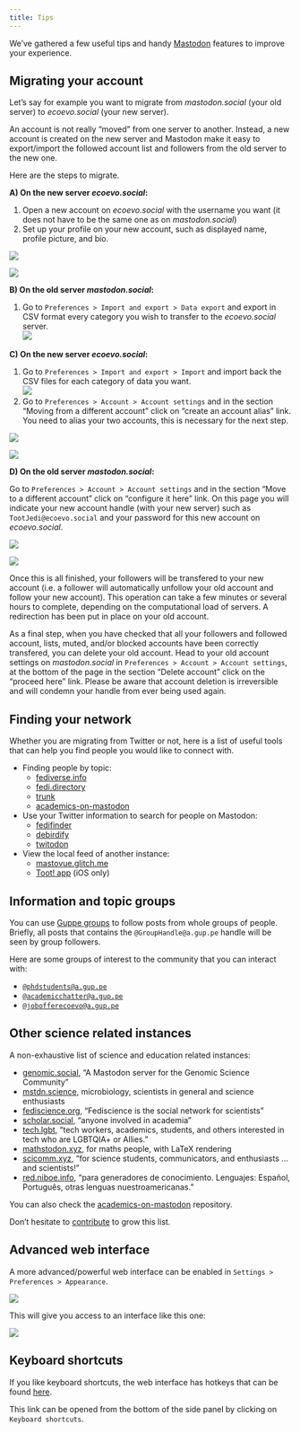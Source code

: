 ```yaml
---
title: Tips
---
```


We've gathered a few useful tips and handy 
[Mastodon](https://joinmastodon.org/) features
to improve your experience.

## Migrating your account

Let's say for example you want to migrate from
*mastodon.social* (your old server) to *ecoevo.social* (your new server).

::: {.callout-note}
An account is not really "moved" from one server to another.
Instead, a new account is created on the new server and Mastodon make
it easy to export/import the followed account list and followers from the old
server to the new one.
:::

Here are the steps to migrate.

**A) On the new server *ecoevo.social*:**

1) Open a new account on *ecoevo.social* with the username you want
(it does not have to be the same one as on *mastodon.social*)
2) Set up your profile on your new account, such as displayed name,
profile picture, and bio.

::: {layout="[[1,1]]"}
![](resources/images/tips-screenshot-migrate-1.png)

![](resources/images/tips-screenshot-migrate-2.png)
:::

**B) On the old server *mastodon.social*:**

1) Go to `Preferences > Import and export > Data export` and export in CSV format
every category you wish to transfer to the *ecoevo.social* server.<br>
![](resources/images/tips-screenshot-migrate-3.png)

**C) On the new server *ecoevo.social*:**

1) Go to `Preferences > Import and export > Import` and import back the CSV files
for each category of data you want.<br>
![](resources/images/tips-screenshot-migrate-4.png)
2) Go to `Preferences > Account > Account settings` and in the section
"Moving from a different account" click on "create an account alias" link.
You need to alias your two accounts, this is necessary for the next step.

::: {layout="[[1,1]]"}
![](resources/images/tips-screenshot-migrate-5.png)

![](resources/images/tips-screenshot-migrate-6.png)
:::


**D) On the old server *mastodon.social*:**

Go to `Preferences > Account > Account settings` and in the section
"Move to a different account" click on "configure it here" link.
On this page you will indicate your new account handle (with your new server)
such as `TootJedi@ecoevo.social` and your password for this new account on
*ecoevo.social*.

![](resources/images/tips-screenshot-migrate-7.png)

![](resources/images/tips-screenshot-migrate-8.png)

Once this is all finished, your followers will be transfered to your new account
(i.e. a follower will automatically unfollow your old account and follow your new account).
This operation can take a few minutes or several hours to complete,
depending on the computational load of servers.
A redirection has been put in place on your old account.

As a final step, when you have checked that all your followers and followed account,
lists, muted, and/or blocked accounts have been correctly transfered, you can delete your old account.
Head to your old account settings on *mastodon.social* in `Preferences > Account > Account settings`,
at the bottom of the page in the section "Delete account" click on the "proceed here" link.
Please be aware that account deletion is irreversible and will condemn your handle from ever
being used again.


## Finding your network

Whether you are migrating from Twitter or not,
here is a list of useful tools that can help you find people you
would like to connect with.

* Finding people by topic:
	* [fediverse.info](https://fediverse.info/explore/people)
	* [fedi.directory](https://fedi.directory/)
	* [trunk](https://communitywiki.org/trunk)
	* [academics-on-mastodon](https://github.com/nathanlesage/academics-on-mastodon)
* Use your Twitter information to search for people on Mastodon:
	* [fedifinder](https://fedifinder.glitch.me/)
	* [debirdify](https://pruvisto.org/debirdify/)
	* [twitodon](https://twitodon.com/)
* View the local feed of another instance:
	* [mastovue.glitch.me](https://mastovue.glitch.me)
	* [Toot! app](https://apps.apple.com/app/toot/id1229021451) (iOS only)

## Information and topic groups

You can use [Guppe groups](https://a.gup.pe/) to follow posts from whole groups of people.
Briefly, all posts that contains the `@GroupHandle@a.gup.pe` handle will be seen by group followers.

Here are some groups of interest to the community that you can interact with:

* [`@phdstudents@a.gup.pe`](https://a.gup.pe/u/phdstudents)
* [`@academicchatter@a.gup.pe`](https://a.gup.pe/u/academicchatter)
* [`@jobofferecoevo@a.gup.pe`](https://a.gup.pe/u/jobofferecoevo)

## Other science related instances

A non-exhaustive list of science and education related instances:

* [genomic.social](https://genomic.social/about), "A Mastodon server for the Genomic Science Community"
* [mstdn.science](https://mstdn.science/about), microbiology, scientists in general and science enthusiasts
* [fediscience.org](https://fediscience.org/about), "Fediscience is the social network for scientists"
* [scholar.social](https://scholar.social/about), "anyone involved in academia"
* [tech.lgbt](https://tech.lgbt/about), "tech workers, academics, students, and others interested in tech who are LGBTQIA+ or Allies."
* [mathstodon.xyz](https://mathstodon.xyz/about), for maths people, with LaTeX rendering
* [scicomm.xyz](https://scicomm.xyz/about), "for science students, communicators, and enthusiasts ... and scientists!"
* [red.niboe.info](https://red.niboe.info/about), "para generadores de conocimiento. Lenguajes: Español, Português, otras lenguas nuestroamericanas."

You can also check the [academics-on-mastodon](https://github.com/nathanlesage/academics-on-mastodon) repository.

Don't hesitate to [contribute](./how-to-contribute.html#contributing-to-this-documentation) to grow this list.

## Advanced web interface

A more advanced/powerful web interface can be enabled in `Settings > Preferences > Appearance`.

![](resources/images/tips-screenshot-advanced-web-interface-1.png){fig-alt="Screenshot showing the preference panel."}

This will give you access to an interface like this one:

![](resources/images/tips-screenshot-advanced-web-interface-2.png){fig-alt="Screenshot showing how the advanced web interface looks."}

## Keyboard shortcuts

If you like keyboard shortcuts,
the web interface has hotkeys that can be found
[here](https://ecoevo.social/keyboard-shortcuts).

This link can be opened from the bottom of the side panel by clicking on `Keyboard shortcuts`.
